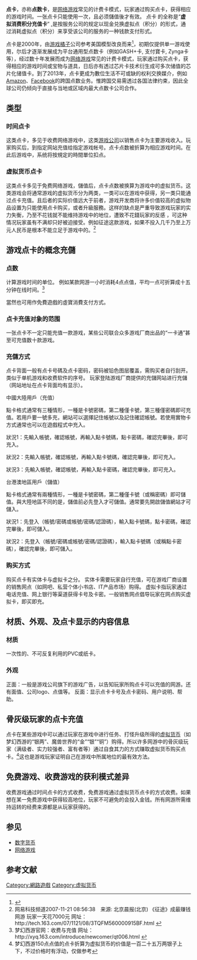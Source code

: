 {{多個問題|
{{Original research|条目|date=2009年4月}}
{{Onesource |time=2009-04-01T16:34:47+00:00 }}
{{Disputed|time=2012-11-12T07:02:26+00:00}}
{{Update|time=2021-10-08T05:02:49+00:00}}
}}
<!-- 本调用由 {{subst:No footnotes/auto}} 自动产生。 -->
<!-- 本调用由 {{subst:Onesource/auto}} 自动产生。 -->
{{noteTA
|G1=IT
|1=zh-cn:充值;zh-tw:儲值;
|2=zh-cn:信息;zh-tw:訊息;
|3=zh-cn:渠道;zh-tw:管道;
}}
'''点卡'''，亦称'''点数卡'''，是[[网络游戏|网络游戏]]常见的计费卡模式，玩家通过购买点卡，获得相应的游戏时间。一张点卡只能使用一次，且必须儲值後才有效。
点卡{{Fact|time=2009-04-01T16:43:48+00:00}}<!-- 本模板調用由 {{subst:Fact/auto}} 自動產生 -->的全称是“'''虚拟消费积分充值卡'''”{{Fact|time=2009-04-01T16:43:48+00:00}}<!-- 本模板調用由 {{subst:Fact/auto}} 自動產生 -->,是按服务公司的规定以现金兑换虚拟点（积分）的形式，通过消耗虚拟点（积分）来享受该公司的服务的一种钱款支付形式。

点卡是2000年，由[[游戏橘子|游戏橘子]]公司参考美国{{link-en|礼物卡|Gift card}}模型改良而来<ref>{{cite web|title=GASH PLUS品牌故事|url=http://www.gashplus.com/story.aspx|publisher=GASH|accessdate=2013-11-08|archive-date=2016-01-25|archive-url=https://web.archive.org/web/20160125032758/http://www.gashplus.com/story.aspx|dead-url=no}}</ref>，初期仅提供单一游戏使用，尔后才逐渐发展成为平台通用型点数卡（例如GASH+卡, 支付寶卡, Zynga卡等），经过数十年发展而成为[[网络游戏|网络游戏]]常见的计费卡模式，玩家通过购买点卡，获得相应的游戏时间或宝物与道具，日后亦有透过芯片卡技术衍生成可多次储值的芯片化储值卡。到了2013年，点卡更成为數位生活不可或缺的权利交换媒介，例如[[Amazon|Amazon]]、[[Facebook|Facebook]]的跨国点数业务。惟跨国交易需透过各国法律约束，因此全球公司仍倾向于直接与当地或区域内最大点数卡公司合作。

==类型==
===时间点卡===
这类点卡，多见于收费网络游戏中，这类[[游戏公司|游戏公司]]以销售点卡为主要游戏收入。玩家购买后，到指定网站充值给指定游戏帐号。点卡点数被折算为相应游戏时间。在此后游戏中，系统将按規定的時間單位扣点。
===虚拟货币点卡===
这类点卡多见于免费网络游戏，儲值后，点卡点数被换算为游戏中的虚拟货币。这类游戏会将通常游戏的虚拟货币分为两类，一类可以在游戏中获得，另一类只能通过点卡充值。且后者的实际价值远大于前者，游戏开发商将许多价值较高的虚拟物品设置为只能使用点卡购买，或者升級服務。这样的缺点是严重导致游戏玩家的实力失衡，乃至不花钱就不能维持游戏中的地位，遭致不花錢玩家的反感{{Fact|time=2009-04-01T16:43:48+00:00}}<!-- 本模板調用由 {{subst:Fact/auto}} 自動產生 -->，可这种情况玩家虽有不满却只好被迫接受。例如征途这款游戏，如果不投入几千乃至上万元人民币是根本不能立足于游戏中的。<ref>网易科技频道2007-11-21 08:56:38　来源: 北京晨报(北京) 《征途》成最赚钱网游 玩家一天花7000元 网址：http://tech.163.com/07/1121/08/3TQFM560000915BF.html {{Wayback|url=http://tech.163.com/07/1121/08/3TQFM560000915BF.html |date=20071123215110 }}</ref>

==游戏点卡的概念充儲==
===点数===
计算游戏时间的单位。{{Fact|time=2009-04-01T16:43:48+00:00}}<!-- 本模板調用由 {{subst:Fact/auto}} 自動產生 -->例如某款网游一小时消耗4点点值，平均一点可折算成十五分钟在线时间。<ref>梦幻西游官网：收费与充值 网址：http://xyq.163.com/introduce/newcomer/qt006.html {{Wayback|url=http://xyq.163.com/introduce/newcomer/qt006.html |date=20210118133031 }}</ref>

當然也可用作免費遊戲的虛寶消費支付方式。

===点卡充值对象的范围===
一张点卡不一定只能充值一款游戏，某些公司联合众多游戏厂商出品的“一卡通”甚至可充值数十款游戏。
===充儲方式===
点卡背面一般有点卡号碼及点卡密码，密码被铅色图层覆盖，需购买者自行刮开。类似于单机游戏和收费软件的序号。
玩家登陆游戏厂商提供的充儲网站进行充儲（网站地址在点卡背面均有显示）。

;中國大陸用戶（充值）
點卡格式通常有三種情形，一種是卡號密碼，第二種僅卡號，第三種僅密碼即可充值。若用戶要一號多充，網站可以選擇記住帳號以及記住確認帳號。若使用實物卡方式通常也可以在遊戲程式中充入。

狀況1：先輸入帳號，確認帳號，再輸入點卡號碼，點卡密碼，確認完畢後，即可充入。

狀況2：先輸入帳號，確認帳號，再輸入點卡號碼，確認完畢後，即可充入。

狀況3：先輸入帳號，確認帳號，再輸入點卡密碼，確認完畢後，即可充入。

;台港澳地區用戶（儲值）
點卡格式通常有兩種情形，一種是卡號密碼，第二種僅卡號（或稱密碼）即可儲值。與大陸地區不同的是，儲值前必先登入才可儲值。通常要先開啟儲值網站才可儲入。

狀況1：先登入（帳號/密碼或帳號/密碼/認證碼），輸入點卡號碼，點卡密碼，確認完畢後，即可儲入。

狀況2：先登入（帳號/密碼或帳號/密碼/認證碼），輸入點卡號碼（或稱點卡密碼），確認完畢後，即可儲入。

===购买方式===
购买点卡有实体卡与虚拟卡之分。
实体卡需要玩家自行充值，可在游戏厂商设置的销售网点（如网吧、私营个体小书店、IT产品市场）购得。
虚拟卡指玩家通过电话充值、网上银行等渠道获得卡号及卡密。一般销售网点倡导玩家在网点购买虚拟卡，即买即充。{{Fact|time=2009-04-01T16:43:48+00:00}}<!-- 本模板調用由 {{subst:Fact/auto}} 自動產生 -->

==材质、外观、及点卡显示的内容信息==
===材质===
一次性的、不可反复利用的PVC或纸卡。
===外观===
正面：一般是游戏公司旗下的游戏广告，以告知玩家所购点卡可以充值的网游。还有面值、公司logo、点值等。
反面：显示点卡卡号及点卡密码、用户说明、帮助。
==骨灰级玩家的点卡充值==
点卡在某些游戏中可以通过玩家在游戏中进行任务、打怪升级所得的[[虚拟货币|虚拟货币]]（如梦幻西游的“银两”、魔兽世界的“金”“银”“铜”）购得。所以许多网游中的骨灰级玩家（满级者、实力较强者、富有者等）通过自食其力的方式赚取虚拟货币购买点卡。<ref>梦幻西游150点点值的点卡折算为虚拟货币的价值是一百二十五万两银子上下，不过价格时有浮动，仅做参考</ref>这也是游戏玩家证明自己在游戏中所属地位的最有效方法。
==免费游戏、收费游戏的获利模式差异==
收费游戏通过时间点卡的方式收费，免费游戏通过虚拟货币点卡的方式收费。如果想在某一免费游戏中获得较高地位，玩家不可避免的会投入金钱。所有网游所需维持运转的经费来源都是从玩家获得的。

== 参见 ==
* [[数字货币|数字货币]]
* [[网络游戏|网络游戏]]

== 参考文献 ==
{{reflist}}

[[Category:網路遊戲|Category:網路遊戲]]
[[Category:虚拟货币|Category:虚拟货币]]